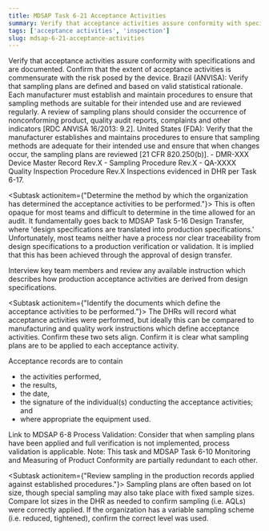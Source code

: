 ```yaml
---
title: MDSAP Task 6-21 Acceptance Activities
summary: Verify that acceptance activities assure conformity with specifications and are documented.
tags: ['acceptance activities', 'inspection']
slug: mdsap-6-21-acceptance-activities
---
```


<RegLang>
Verify that acceptance activities assure conformity with specifications and are documented. Confirm that the extent of acceptance activities is commensurate with the risk posed by the device.
Brazil (ANVISA): Verify that sampling plans are defined and based on valid statistical rationale. Each manufacturer must establish and maintain procedures to ensure that sampling methods are suitable for their intended use and are reviewed regularly. A review of sampling plans should consider the occurrence of nonconforming product, quality audit reports, complaints and other indicators [RDC ANVISA 16/2013: 9.2].
United States (FDA): Verify that the manufacturer establishes and maintains procedures to ensure that sampling methods are 
adequate for their intended use and ensure that when changes occur, the sampling plans are reviewed [21 CFR 
820.250(b)].
</RegLang>
<QdocList docs={['device master record', 'sampling procedures']}/>

<ReportLang>
- DMR-XXX Device Master Record Rev.X
- Sampling Procedure Rev.X
- QA-XXXX Quality Inspection Procedure Rev.X
Inspections evidenced in DHR per Task 6-17.
</ReportLang>

<Subtask actionitem={"Determine the method by which the organization has determined the acceptance activities to be performed."}>
This is often opaque for most teams and difficult to determine in the time allowed for an audit.  It fundamentally goes back to <QLink>MDSAP Task 5-16 Design Transfer</QLink>, where 'design specifications are translated into production specifications.' Unfortunately, most teams neither have a process nor clear  traceability from design specifications to a production verification or validation.  It is implied that this has been achieved through the approval of design transfer.

Interview key team members and review any available instruction which describes how production acceptance activities are derived from design specifications. 
</Subtask>

<Subtask actionitem={"Identify the documents which define the acceptance activities to be performed."}>
The DHRs will record what acceptance activities were performed, but ideally this can be compared to manufacturing and quality work instructions which define acceptance activities. Confirm these two sets align.  Confirm it is clear what sampling plans are to be applied to each acceptance activity. 

Acceptance records are to contain
- the activities performed, 
- the results, 
- the date, 
- the signature of the individual(s) conducting the acceptance activities; and 
- where appropriate the equipment used. 

Link to <QLink>MDSAP 6-8 Process Validation</QLink>: Consider that when sampling plans have been applied and full verification is not implemented, process validation is applicable.
Note: This task and <QLink>MDSAP Task 6-10 Monitoring and Measuring of Product Conformity</QLink> are partially redundant to each other. 
</Subtask>

<Subtask actionitem={"Review sampling in the production records applied against established procedures."}>
Sampling plans are often based on lot size, though special sampling may also take place with fixed sample sizes.  Compare lot sizes in the DHR as needed to confirm sampling (i.e. AQLs) were correctly applied. 
If the organization has a variable sampling scheme (i.e. reduced, tightened), confirm the correct level was used.
</Subtask>



